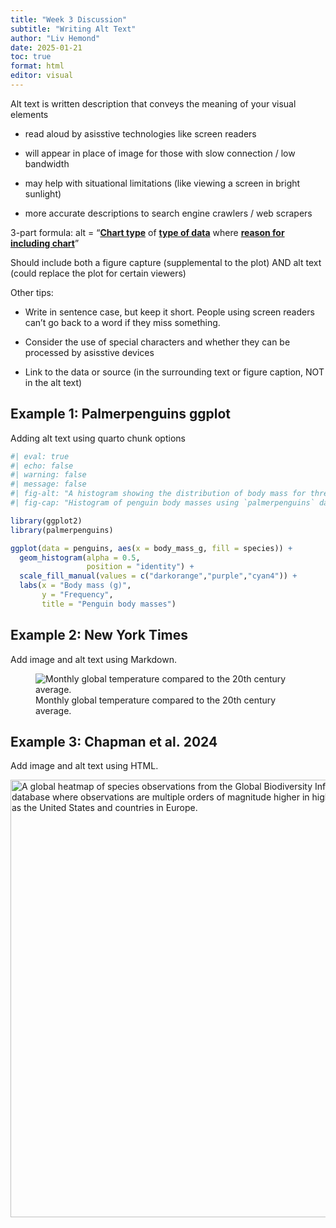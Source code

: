 ```yaml
---
title: "Week 3 Discussion"
subtitle: "Writing Alt Text"
author: "Liv Hemond"
date: 2025-01-21
toc: true
format: html
editor: visual
---
```


Alt text is written description that conveys the meaning of your visual elements

-   read aloud by asisstive technologies like screen readers

-   will appear in place of image for those with slow connection / low bandwidth

-   may help with situational limitations (like viewing a screen in bright sunlight)

-   more accurate descriptions to search engine crawlers / web scrapers

3-part formula: alt = "[**Chart type**]{.underline} of [**type of data**]{.underline} where [**reason for including chart**]{.underline}"

Should include both a figure capture (supplemental to the plot) AND alt text (could replace the plot for certain viewers)

Other tips:

-   Write in sentence case, but keep it short. People using screen readers can't go back to a word if they miss something.

-   Consider the use of special characters and whether they can be processed by asisstive devices

-   Link to the data or source (in the surrounding text or figure caption, NOT in the alt text)

## Example 1: Palmerpenguins ggplot

Adding alt text using quarto chunk options

```r
#| eval: true
#| echo: false
#| warning: false
#| message: false
#| fig-alt: "A histogram showing the distribution of body mass for three species of penguin where Gentoo are heaviest at around 5,500 grams, and Adelie and Chinstrap are on average 2,000 grams lighter."
#| fig-cap: "Histogram of penguin body masses using `palmerpenguins` data."

library(ggplot2)
library(palmerpenguins)

ggplot(data = penguins, aes(x = body_mass_g, fill = species)) +
  geom_histogram(alpha = 0.5, 
                 position = "identity") +
  scale_fill_manual(values = c("darkorange","purple","cyan4")) +
  labs(x = "Body mass (g)",
       y = "Frequency",
       title = "Penguin body masses")
```

## Example 2: New York Times

Add image and alt text using Markdown.

![Monthly global temperature compared to the 20th century average.](nyt-monthly-temp.png){fig-alt="A dot plot of monthly global temperatures from 1850 to 2023, compared with the average for the 20th century. Temperatures are increasingly becoming hotter than average starting after 1950. There's been 12 record-breaking hot months between 2010 and 2023"}

## Example 3: Chapman et al. 2024

Add image and alt text using HTML.

<img src="chapman-etal-2024.png" alt="A global heatmap of species observations from the Global Biodiversity Information Facility (GBIF) database where observations are multiple orders of magnitude higher in higher-income countries such as the United States and countries in Europe." width="700px"/>



